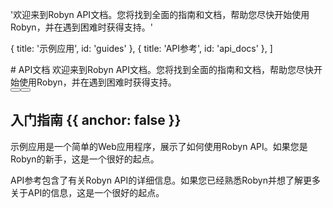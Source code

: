 
  '欢迎来到Robyn API文档。您将找到全面的指南和文档，帮助您尽快开始使用Robyn，并在遇到困难时获得支持。'

  { title: '示例应用', id: 'guides' },
  { title: 'API参考', id: 'api_docs' },
]

<HeroPattern />

<div className="text-white">
# API文档
欢迎来到Robyn API文档。您将找到全面的指南和文档，帮助您尽快开始使用Robyn，并在遇到困难时获得支持。

<div className="not-prose mb-16 mt-6 flex gap-3">
  <Button href="/documentation/example_app" arrow="right" children="实际应用示例" />
  <Button href="/documentation/api_reference" variant="outline" children="API文档" />
</div>

## 入门指南 {{ anchor: false }}

示例应用是一个简单的Web应用程序，展示了如何使用Robyn API。如果您是Robyn的新手，这是一个很好的起点。

API参考包含了有关Robyn API的详细信息。如果您已经熟悉Robyn并想了解更多关于API的信息，这是一个很好的起点。

</div>
<Guides />

<ApiDocs /> 